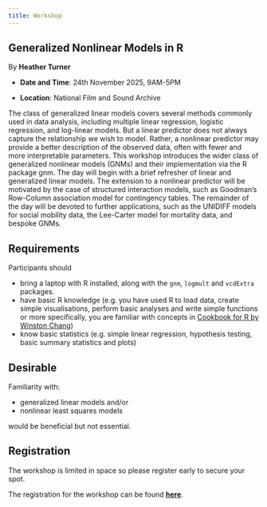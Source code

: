 ```yaml
---
title: Workshop
---
```


## Generalized Nonlinear Models in R

By **Heather Turner**

- **Date and Time**: 24th November 2025, 9AM-5PM

- **Location**: National Film and Sound Archive

The class of generalized linear models covers several methods commonly used in data analysis, including multiple linear regression, logistic regression, and log-linear models. But a linear predictor does not always capture the relationship we wish to model. Rather, a nonlinear predictor may provide a better description of the observed data, often with fewer and more interpretable parameters. This workshop introduces the wider class of generalized nonlinear models (GNMs) and their implementation via the R package gnm. The day will begin with a brief refresher of linear and generalized linear models. The extension to a nonlinear predictor will be motivated by the case of structured interaction models, such as Goodman's Row-Column association model for contingency tables. The remainder of the day will be devoted to further applications, such as the UNIDIFF models for social mobility data, the Lee-Carter model for mortality data, and bespoke GNMs.

## Requirements

Participants should

- bring a laptop with R installed, along with the `gnm`, `logmult` and `vcdExtra` packages.
- have basic R knowledge (e.g. you have used R to load data, create simple visualisations, perform basic analyses and write simple functions or more specifically, you are familiar with concepts in [Cookbook for R by Winston Chang](http://www.cookbook-r.com/))
- know basic statistics (e.g. simple linear regression, hypothesis testing, basic summary statistics and plots)

## Desirable

Familiarity with:

- generalized linear models and/or
- nonlinear least squares models

would be beneficial but not essential.


## Registration

The workshop is limited in space so please register early to secure your spot.

The registration for the workshop can be found [**here**](https://membership.biometricsociety.org.au/event-6207949).

